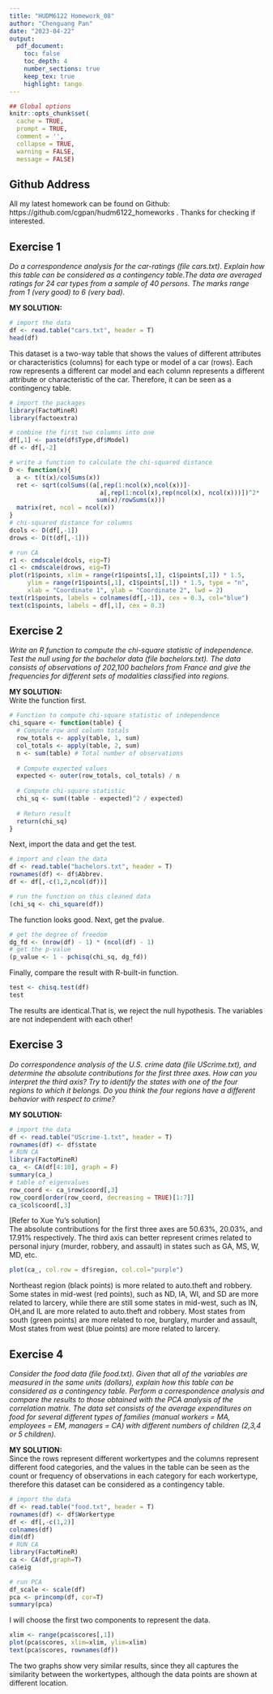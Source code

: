 ```yaml
---
title: "HUDM6122 Homework_08"
author: "Chenguang Pan"
date: "2023-04-22"
output:
  pdf_document:
    toc: false
    toc_depth: 4
    number_sections: true
    keep_tex: true
    highlight: tango
---
```


```r
## Global options
knitr::opts_chunk$set(
  cache = TRUE,
  prompt = TRUE,
  comment = '',
  collapse = TRUE,
  warning = FALSE,
  message = FALSE)
```   

## Github Address  
All my latest homework can be found on Github: https://github.com/cgpan/hudm6122_homeworks . Thanks for checking if interested.  

## Exercise 1  

*Do a correspondence analysis for the car-ratings (file cars.txt). Explain how this table can be considered as a contingency table.The data are averaged ratings for 24 car types from a sample of 40 persons. The marks range from 1 (very good) to 6 (very bad).*  

**MY SOLUTION:**  
```r
# import the data
df <- read.table("cars.txt", header = T)
head(df)
```  
This dataset is a two-way table that shows the values of different attributes or characteristics (columns) for each type or model of a car (rows). Each row represents a different car model and each column represents a different attribute or characteristic of the car. Therefore, it can be seen as a contingency table.  

```r
# import the packages
library(FactoMineR)
library(factoextra)

# combine the first two columns into one
df[,1] <- paste(df$Type,df$Model)
df <- df[,-2]

# write a function to calculate the chi-squared distance  
D <- function(x){
  a <- t(t(x)/colSums(x))
  ret <- sqrt(colSums((a[,rep(1:ncol(x),ncol(x))]- 
                         a[,rep(1:ncol(x),rep(ncol(x), ncol(x)))])^2*
                        sum(x)/rowSums(x)))
  matrix(ret, ncol = ncol(x))
}
# chi-squared distance for columns
dcols <- D(df[,-1])
drows <- D(t(df[,-1]))

# run CA
r1 <- cmdscale(dcols, eig=T)
c1 <- cmdscale(drows, eig=T)
plot(r1$points, xlim = range(r1$points[,1], c1$points[,1]) * 1.5,
     ylim = range(r1$points[,1], c1$points[,1]) * 1.5, type = "n",  
     xlab = "Coordinate 1", ylab = "Coordinate 2", lwd = 2)
text(r1$points, labels = colnames(df[,-1]), cex = 0.3, col="blue")
text(c1$points, labels = df[,1], cex = 0.3)
```  

## Exercise 2  

*Write an R function to compute the chi-square statistic of independence. Test the null using for the bachelor data (file bachelors.txt). The data consists of observations of 202,100 bachelors from France and give the frequencies for different sets of modalities classified into regions.*  

**MY SOLUTION:**  
Write the function first.
```r
# Function to compute chi-square statistic of independence
chi_square <- function(table) {
  # Compute row and column totals
  row_totals <- apply(table, 1, sum)
  col_totals <- apply(table, 2, sum)
  n <- sum(table) # Total number of observations
  
  # Compute expected values
  expected <- outer(row_totals, col_totals) / n
  
  # Compute chi-square statistic
  chi_sq <- sum((table - expected)^2 / expected)
  
  # Return result
  return(chi_sq)
}
```  
Next, import the data and get the test.  
```r
# import and clean the data
df <- read.table("bachelors.txt", header = T)
rownames(df) <- df$Abbrev.
df <- df[,-c(1,2,ncol(df))]

# run the function on this cleaned data
(chi_sq <- chi_square(df))
```  
The function looks good. Next, get the pvalue.  
```r
# get the degree of freedom
dg_fd <- (nrow(df) - 1) * (ncol(df) - 1)
# get the p-value
(p_value <- 1 - pchisq(chi_sq, dg_fd))
```  
Finally, compare the result with R-built-in function.
```r
test <- chisq.test(df)
test
```  
The results are identical.That is, we reject the null hypothesis. The variables are not independent with each other!   


## Exercise 3  

*Do correspondence analysis of the U.S. crime data (file UScrime.txt), and determine the absolute contributions for the first three axes. How can you interpret the third axis? Try to identify the states with one of the four regions to which it belongs. Do you think the four regions have a different behavior with respect to crime?*  

**MY SOLUTION:**  

```r
# import the data
df <- read.table("UScrime-1.txt", header = T)
rownames(df) <- df$state
# RUN CA
library(FactoMineR)
ca_ <- CA(df[4:10], graph = F)
summary(ca_)
# table of eigenvalues
row_coord <- ca_$row$coord[,3]
row_coord[order(row_coord, decreasing = TRUE)[1:7]]
ca_$col$coord[,3]
```   
[Refer to Xue Yu's solution]  
The absolute contributions for the first three axes are 50.63%, 20.03%, and 17.91% respectively. The third axis can better represent crimes related to personal injury (murder, robbery, and assault) in states such as GA, MS, W, MD, etc.
```r
plot(ca_, col.row = df$region, col.col="purple")
```  
Northeast region (black points) is more related to auto.theft and robbery. Some states in mid-west (red points), such as ND, IA, WI, and SD are more related to larcery, while there are still some states in mid-west, such as IN, OH,and IL are more related to auto.theft and robbery. Most states from south (green points) are more related to roe, burglary, murder and assault, Most states from west (blue points) are more related to larcery.


## Exercise 4  

*Consider the food data (file food.txt). Given that all of the variables are measured in the same units (dollars), explain how this table can be considered as a contingency table. Perform a correspondence analysis and compare the results to those obtained with the PCA analysis of the correlation matrix. The data set consists of the average expenditures on food for several different types of families (manual workers = MA, employees = EM, managers = CA) with different numbers of children (2,3,4 or 5 children).*  

**MY SOLUTION:**  
Since the rows represent different workertypes and the columns represent different food categories, and the values in the table can be seen as the count or frequency of observations in each category for each workertype, therefore this dataset can be considered as a contingency table.

```r
# import the data
df <- read.table("food.txt", header = T)
rownames(df) <- df$Workertype
df <- df[,-c(1,2)]
colnames(df)
dim(df)
# RUN CA
library(FactoMineR)
ca <- CA(df,graph=T)
ca$eig
```

```r
# run PCA
df_scale <- scale(df)
pca <- princomp(df, cor=T)
summary(pca)
```  
I will choose the first two components to represent the data.  
```r
xlim <- range(pca$scores[,1])
plot(pca$scores, xlim=xlim, ylim=xlim)
text(pca$scores, rownames(df))
```  

The two graphs show very similar results, since they all captures the similarity between the workertypes, although the data points are shown at different location.


















